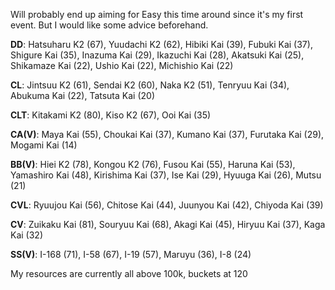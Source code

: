 Will probably end up aiming for Easy this time around since it's my first event. But I would like some advice beforehand.

'''DD''': Hatsuharu K2 (67), Yuudachi K2 (62), Hibiki Kai (39), Fubuki Kai (37), Shigure Kai (35), Inazuma Kai (29), Ikazuchi Kai (28), Akatsuki Kai (25), Shikamaze Kai (22), Ushio Kai (22), Michishio Kai (22)

'''CL''': Jintsuu K2 (61), Sendai K2 (60), Naka K2 (51), Tenryuu Kai (34), Abukuma Kai (22), Tatsuta Kai (20)

'''CLT''': Kitakami K2 (80), Kiso K2 (67), Ooi Kai (35)

'''CA(V)''': Maya Kai (55), Choukai Kai (37), Kumano Kai (37), Furutaka Kai (29), Mogami Kai (14)

'''BB(V)''': Hiei K2 (78), Kongou K2 (76), Fusou Kai (55), Haruna Kai (53), Yamashiro Kai (48), Kirishima Kai (37), Ise Kai (29), Hyuuga Kai (26), Mutsu (21)

'''CVL''': Ryuujou Kai (56), Chitose Kai (44), Juunyou Kai (42), Chiyoda Kai (39)

'''CV''': Zuikaku Kai (81), Souryuu Kai (68), Akagi Kai (45), Hiryuu Kai (37), Kaga Kai (32)

'''SS(V)''': I-168 (71), I-58 (67), I-19 (57), Maruyu (36), I-8 (24)

My resources are currently all above 100k, buckets at 120<ac_metadata title="Advice on my fleet?"> </ac_metadata>